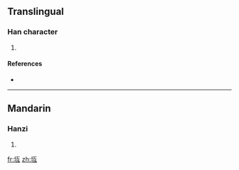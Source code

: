 ==Translingual==

===Han character===
{{Han char|rn=32|rad=土|as=04|sn=7|four=|canj=土一女一 (GMVM)}}

# {{defn|Han|sort=土04}}

====References====
* {{Han ref|kx=0226.101|dkj=04953|dj=0461.130|hdz=10422.100|uh=5758|ud=22360}}

----

==Mandarin==

===Hanzi===
{{cmn-hanzi|pin=[[dǐ]] ([[di3]])|wg=ti<sup>3</sup>}}

# {{defn|Mandarin}}

[[fr:坘]]
[[zh:坘]]